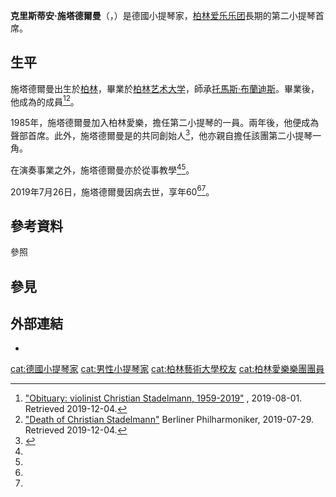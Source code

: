 '''克里斯蒂安·施塔德爾曼'''（{{lang-de|'''Christian Stadelmann'''}}，{{bd|1959年|1月11日|2019年|7月26日|catIdx=Stadelmann}}）是德國小提琴家，[[柏林爱乐乐团|柏林爱乐乐团]]長期的第二小提琴首席。

== 生平 ==
施塔德爾曼出生於[[柏林|柏林]]，畢業於[[柏林艺术大学|柏林艺术大学]]，師承[[托馬斯·布蘭迪斯|托馬斯·布蘭迪斯]]。畢業後，他成為{{tsl|de|Junge Deutsche Philharmonie|德意志青年愛樂樂團}}的成員<ref name=strad>[https://www.thestrad.com/news/obituary-violinist-christian-stadelmann-1959-2019/9316.article "Obituary: violinist Christian Stadelmann, 1959-2019"] {{Wayback|url=https://www.thestrad.com/news/obituary-violinist-christian-stadelmann-1959-2019/9316.article |date=20201027063936 }} ''{{tsl|en|The Strad||The Strad}}'', 2019-08-01. Retrieved 2019-12-04.</ref><ref name=phil>[https://www.berliner-philharmoniker.de/en/news/detail/death-of-christian-stadelmann/ "Death of Christian Stadelmann"] {{Wayback|url=https://www.berliner-philharmoniker.de/en/news/detail/death-of-christian-stadelmann/ |date=20190801080406 }} Berliner Philharmoniker, 2019-07-29. Retrieved 2019-12-04.</ref>。

1985年，施塔德爾曼加入柏林愛樂，擔任第二小提琴的一員。兩年後，他便成為聲部首席。此外，施塔德爾曼是{{tsl|de|Philharmonia Quartett Berlin|柏林愛樂四重奏}}的共同創始人<ref>{{Cite news|url=https://read.muzikair.com/tw/articles/8ea02e8a-8a31-46b7-94d8-1a2959dfb006|title=令人心碎的消息！柏林愛樂二部小提琴首席克利斯提安．許塔德曼（Christian Stadelmann）逝世|date=2019-09-25|accessdate=2020-09-13}}</ref>，他亦親自擔任該團第二小提琴一角。

在演奏事業之外，施塔德爾曼亦於{{tsl|de|Karajan-Akademie|卡拉揚學院}}從事教學<ref name=strad/><ref name=phil/>。

2019年7月26日，施塔德爾曼因病去世，享年60<ref name=strad/><ref name=phil/>。

== 參考資料 ==
;參照
{{reflist}}

== 參見 ==
{{portal|古典音樂}}

== 外部連結 ==
* {{Discogs artist|4000623}}

{{authority control}}
{{DEFAULTSORT: Stadelmann, Christian}}
[[cat:德國小提琴家|cat:德國小提琴家]]
[[cat:男性小提琴家|cat:男性小提琴家]]
[[cat:柏林藝術大學校友|cat:柏林藝術大學校友]]
[[cat:柏林愛樂樂團團員|cat:柏林愛樂樂團團員]]